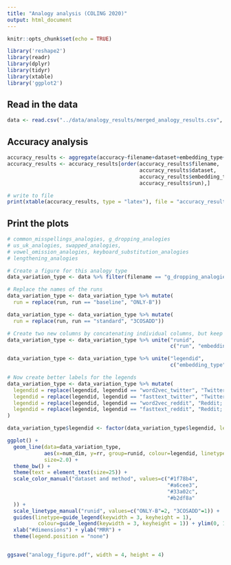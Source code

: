 ```yaml
---
title: "Analogy analysis (COLING 2020)"
output: html_document
---
```


```r
knitr::opts_chunk$set(echo = TRUE)

library('reshape2')
library(readr)
library(dplyr)
library(tidyr)
library(xtable)
library('ggplot2')
```

## Read in the data

```r
data <- read.csv("../data/analogy_results/merged_analogy_results.csv", stringsAsFactors = FALSE)
```


## Accuracy analysis

```r
accuracy_results <- aggregate(accuracy~filename+dataset+embedding_type+run, data, mean)
accuracy_results <- accuracy_results[order(accuracy_results$filename, 
                                           accuracy_results$dataset, 
                                           accuracy_results$embedding_type, 
                                           accuracy_results$run),] 

# write to file
print(xtable(accuracy_results, type = "latex"), file = "accuracy_results.tex")

```

## Print the plots

```r
# common_misspellings_analogies, g_dropping_analogies
# us_uk_analogies, swapped_analogies,
# vowel_omission_analogies, keyboard_substitution_analogies
# lengthening_analogies

# Create a figure for this analogy type
data_variation_type <- data %>% filter(filename == "g_dropping_analogies")

# Replace the names of the runs
data_variation_type <- data_variation_type %>% mutate(
  run = replace(run, run == "baseline", "ONLY-B"))

data_variation_type <- data_variation_type %>% mutate(
  run = replace(run, run == "standard", "3COSADD"))

# Create two new columns by concatenating individual columns, but keep the individual columns
data_variation_type <- data_variation_type %>% unite("runid", 
                                                     c("run", "embedding_type", "dataset"), remove = FALSE)

data_variation_type <- data_variation_type %>% unite("legendid", 
                                                     c("embedding_type", "dataset"), remove = FALSE)

# Now create better labels for the legends
data_variation_type <- data_variation_type %>% mutate(
  legendid = replace(legendid, legendid == "word2vec_twitter", "Twitter; skipgram"),
  legendid = replace(legendid, legendid == "fasttext_twitter", "Twitter; fastText"),
  legendid = replace(legendid, legendid == "word2vec_reddit", "Reddit; skipgram"),
  legendid = replace(legendid, legendid == "fasttext_reddit", "Reddit; fastText")
)

data_variation_type$legendid <- factor(data_variation_type$legendid, levels=c("Reddit; fastText", "Twitter; fastText", "Reddit; skipgram", "Twitter; skipgram")) 

ggplot() + 
  geom_line(data=data_variation_type, 
            aes(x=num_dim, y=rr, group=runid, colour=legendid, linetype=run),
            size=2.0) +
  theme_bw() +
  theme(text = element_text(size=25)) + 
  scale_color_manual("dataset and method", values=c("#1f78b4",
                                                    "#a6cee3", 
                                                    "#33a02c", 
                                                    "#b2df8a"
  )) + 
  scale_linetype_manual("runid", values=c("ONLY-B"=2, "3COSADD"=1)) +
  guides(linetype=guide_legend(keywidth = 3, keyheight = 1),
          colour=guide_legend(keywidth = 3, keyheight = 1)) + ylim(0, 1) + 
  xlab("#dimensions") + ylab("MRR") + 
  theme(legend.position = "none")


ggsave("analogy_figure.pdf", width = 4, height = 4)

```